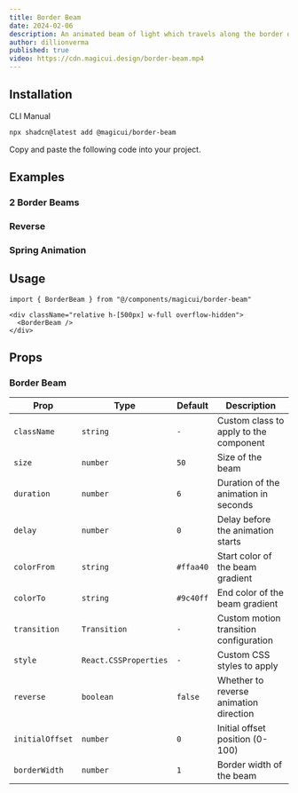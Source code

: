 ```yaml
---
title: Border Beam
date: 2024-02-06
description: An animated beam of light which travels along the border of its container.
author: dillionverma
published: true
video: https://cdn.magicui.design/border-beam.mp4
---
```


<ComponentPreview name="border-beam-demo" />

## Installation

<Tabs defaultValue="cli">

<TabsList>
  <TabsTrigger value="cli">CLI</TabsTrigger>
  <TabsTrigger value="manual">Manual</TabsTrigger>
</TabsList>
<TabsContent value="cli">

```bash
npx shadcn@latest add @magicui/border-beam
```

</TabsContent>

<TabsContent value="manual">

<Steps>

<Step>Copy and paste the following code into your project.</Step>

<ComponentSource name="border-beam" />

</Steps>

</TabsContent>

</Tabs>

## Examples

### 2 Border Beams

<ComponentPreview name="border-beam-demo-2" />

### Reverse

<ComponentPreview name="border-beam-demo-3" />

### Spring Animation

<ComponentPreview name="border-beam-demo-4" />

## Usage

```tsx showLineNumbers
import { BorderBeam } from "@/components/magicui/border-beam"
```

```tsx showLineNumbers
<div className="relative h-[500px] w-full overflow-hidden">
  <BorderBeam />
</div>
```

## Props

### Border Beam

| Prop            | Type                  | Default   | Description                            |
| --------------- | --------------------- | --------- | -------------------------------------- |
| `className`     | `string`              | `-`       | Custom class to apply to the component |
| `size`          | `number`              | `50`      | Size of the beam                       |
| `duration`      | `number`              | `6`       | Duration of the animation in seconds   |
| `delay`         | `number`              | `0`       | Delay before the animation starts      |
| `colorFrom`     | `string`              | `#ffaa40` | Start color of the beam gradient       |
| `colorTo`       | `string`              | `#9c40ff` | End color of the beam gradient         |
| `transition`    | `Transition`          | `-`       | Custom motion transition configuration |
| `style`         | `React.CSSProperties` | `-`       | Custom CSS styles to apply             |
| `reverse`       | `boolean`             | `false`   | Whether to reverse animation direction |
| `initialOffset` | `number`              | `0`       | Initial offset position (0-100)        |
| `borderWidth`   | `number`              | `1`       | Border width of the beam               |

